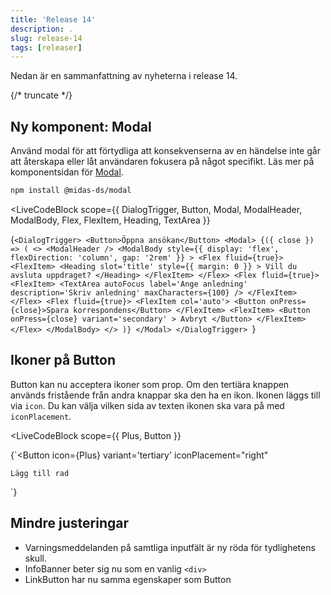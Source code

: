 ```yaml
---
title: 'Release 14'
description: .
slug: release-14
tags: [releaser]
---
```



Nedan är en sammanfattning av nyheterna i release 14.

{/* truncate */}

## Ny komponent: Modal

Använd modal för att förtydliga att konsekvenserna av en händelse inte går att återskapa eller låt användaren fokusera på något specifikt. Läs mer på komponentsidan för [Modal](/components/modal).

```bash npm2yarn
npm install @midas-ds/modal
```

<LiveCodeBlock
  scope={{
    DialogTrigger,
    Button,
    Modal,
    ModalHeader,
    ModalBody,
    Flex,
    FlexItem,
    Heading,
    TextArea
  }}
>
  {`<DialogTrigger>
    <Button>Öppna ansökan</Button>
    <Modal>
        {({ close }) => (
            <>
                <ModalHeader />
                <ModalBody
                style={{
                    display: 'flex',
                    flexDirection: 'column',
                    gap: '2rem'
                }}
                >
                <Flex fluid={true}>
                    <FlexItem>
                      <Heading
                          slot='title'
                          style={{ margin: 0 }}
                      >
                          Vill du avsluta uppdraget?
                      </Heading>
                    </FlexItem>
                </Flex>
                <Flex fluid={true}>
                    <FlexItem>
                      <TextArea
                          autoFocus
                          label='Ange anledning'
                          description='Skriv anledning'
                          maxCharacters={100}
                      />
                    </FlexItem>
                </Flex>
                <Flex fluid={true}>
                    <FlexItem col='auto'>
                      <Button onPress={close}>Spara korrespondens</Button>
                    </FlexItem>
                    <FlexItem>
                      <Button
                          onPress={close}
                          variant='secondary'
                      >
                          Avbryt
                      </Button>
                    </FlexItem>
                </Flex>
                </ModalBody>
            </>
        )}
    </Modal>
</DialogTrigger>
`}
</LiveCodeBlock>

## Ikoner på Button

Button kan nu acceptera ikoner som prop. Om den tertiära knappen används fristående från andra knappar ska den ha en ikon. Ikonen läggs till via `icon`.
Du kan välja vilken sida av texten ikonen ska vara på med `iconPlacement`.

<LiveCodeBlock
  scope={{
    Plus,
    Button
  }}
>
  {`<Button
    icon={Plus}
    variant='tertiary'
    iconPlacement="right"
  >
    Lägg till rad
  </Button>
`}
</LiveCodeBlock>

## Mindre justeringar

- Varningsmeddelanden på samtliga inputfält är ny röda för tydlighetens skull.
- InfoBanner beter sig nu som en vanlig `<div>`
- LinkButton har nu samma egenskaper som Button
